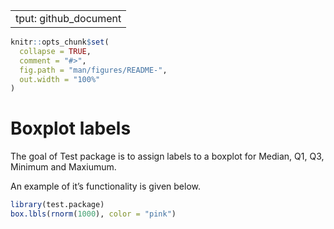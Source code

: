   ---
output: github_document
---

<!-- README.md is generated from README.Rmd. Please edit that file -->

```r
knitr::opts_chunk$set(
  collapse = TRUE,
  comment = "#>",
  fig.path = "man/figures/README-",
  out.width = "100%"
)
```

# Boxplot labels

<!-- badges: start -->
<!-- badges: end -->

The goal of Test package is to assign labels to a boxplot for Median, Q1, Q3, Minimum and Maxiumum. 

An example of it's functionality is given below.

```r
library(test.package)
box.lbls(rnorm(1000), color = "pink")
```

